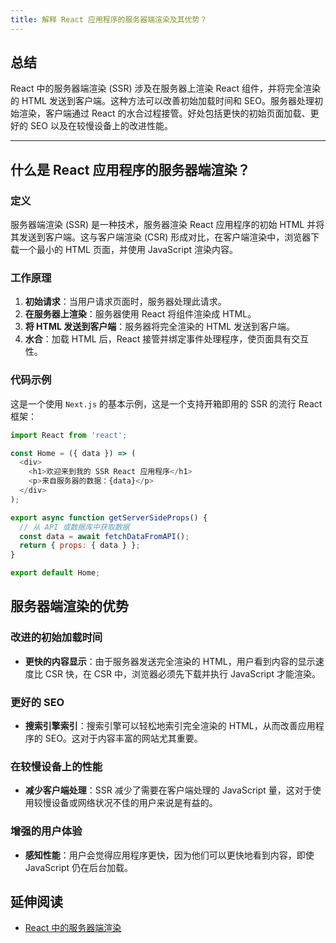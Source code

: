 ```yaml
---
title: 解释 React 应用程序的服务器端渲染及其优势？
---
```


## 总结

React 中的服务器端渲染 (SSR) 涉及在服务器上渲染 React 组件，并将完全渲染的 HTML 发送到客户端。这种方法可以改善初始加载时间和 SEO。服务器处理初始渲染，客户端通过 React 的水合过程接管。好处包括更快的初始页面加载、更好的 SEO 以及在较慢设备上的改进性能。

***

## 什么是 React 应用程序的服务器端渲染？

### 定义

服务器端渲染 (SSR) 是一种技术，服务器渲染 React 应用程序的初始 HTML 并将其发送到客户端。这与客户端渲染 (CSR) 形成对比，在客户端渲染中，浏览器下载一个最小的 HTML 页面，并使用 JavaScript 渲染内容。

### 工作原理

1. **初始请求**：当用户请求页面时，服务器处理此请求。
2. **在服务器上渲染**：服务器使用 React 将组件渲染成 HTML。
3. **将 HTML 发送到客户端**：服务器将完全渲染的 HTML 发送到客户端。
4. **水合**：加载 HTML 后，React 接管并绑定事件处理程序，使页面具有交互性。

### 代码示例

这是一个使用 `Next.js` 的基本示例，这是一个支持开箱即用的 SSR 的流行 React 框架：

```javascript
import React from 'react';

const Home = ({ data }) => (
  <div>
    <h1>欢迎来到我的 SSR React 应用程序</h1>
    <p>来自服务器的数据：{data}</p>
  </div>
);

export async function getServerSideProps() {
  // 从 API 或数据库中获取数据
  const data = await fetchDataFromAPI();
  return { props: { data } };
}

export default Home;
```

## 服务器端渲染的优势

### 改进的初始加载时间

* **更快的内容显示**：由于服务器发送完全渲染的 HTML，用户看到内容的显示速度比 CSR 快，在 CSR 中，浏览器必须先下载并执行 JavaScript 才能渲染。

### 更好的 SEO

* **搜索引擎索引**：搜索引擎可以轻松地索引完全渲染的 HTML，从而改善应用程序的 SEO。这对于内容丰富的网站尤其重要。

### 在较慢设备上的性能

* **减少客户端处理**：SSR 减少了需要在客户端处理的 JavaScript 量，这对于使用较慢设备或网络状况不佳的用户来说是有益的。

### 增强的用户体验

* **感知性能**：用户会觉得应用程序更快，因为他们可以更快地看到内容，即使 JavaScript 仍在后台加载。

## 延伸阅读

* [React 中的服务器端渲染](https://reactjs.org/docs/react-dom-server.html)
